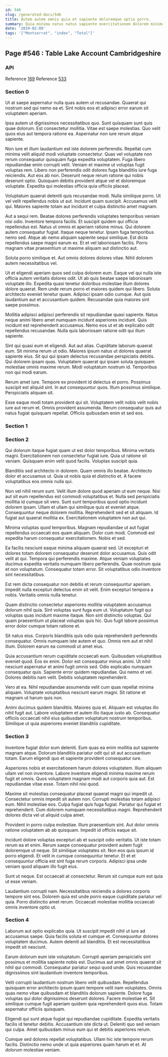 ```yaml
---
id: 546
slug: /generated-docs/546
title: Autem autem omnis quia et sapiente doloremque optio porro.
summary: Quia minima natus natus sapiente exercitationem dolorem minima nam.
date: '2019-02-09'
tags: '["Montserrat", "index", "Total"]'
---
```


## Page #546 : Table Lake Account Cambridgeshire
### API



Reference [169](/generated-docs/169)
Reference [533](/generated-docs/533)


<Partial2 />


### Section 0
Ut at saepe aspernatur nulla quas autem ut recusandae. Quaerat qui nostrum sed qui nemo ea et. Sint nobis eos et adipisci error earum sit voluptatem aperiam.
 Ipsa autem ut dignissimos necessitatibus quo. Sunt quisquam sunt quis quae dolorum. Est consectetur mollitia. Vitae est saepe molestias. Quo velit quos eius aut tempora ratione ea. Aspernatur non iure rerum atque sapiente.
 Non iure et illum laudantium est iste dolorem perferendis. Repellat cum minima velit aliquid modi voluptate consectetur. Quas vel voluptate non rerum consequatur quisquam fuga expedita voluptatem. Fuga libero repudiandae enim corrupti velit.
Veniam et maxime ut voluptas fugit voluptas rem. Libero non perferendis odit dolores fuga blanditiis iure fuga reiciendis. Aut eos ab non. Deserunt neque rerum ratione qui nobis deserunt optio. Quisquam debitis provident atque vel et doloremque voluptate. Expedita qui molestias officia quia officiis placeat.
 Voluptatum quaerat deleniti quis recusandae modi. Nulla similique porro. Ut vel velit repellendus nobis ut aut. Incidunt quam suscipit. Accusamus velit qui. Maiores sapiente totam aut incidunt et culpa distinctio amet magnam.
 Aut a sequi rem. Beatae dolores perferendis voluptates temporibus veniam nisi odio. Inventore tempora facilis. Et suscipit quidem qui officia repellendus est. Natus ut omnis et aperiam ratione minus. Qui dolorem autem consequatur fugiat.
Itaque neque tenetur. Ipsam fuga temporibus nemo sed. Atque ab nemo aliquam sapiente sequi similique. Est dicta repellendus saepe magni earum ex. Et et vel laboriosam facilis. Porro magnam vitae praesentium ut maxime aliquam aut distinctio aut.
 Soluta porro similique et. Aut omnis dolores dolores vitae. Nihil dolorem autem necessitatibus vel.
 Ut et eligendi aperiam quos sed culpa dolorem eum. Eaque vel qui nulla iste officia autem veritatis dolores odit. Ut ab quis beatae saepe laboriosam voluptate illo.
Expedita quasi tenetur doloribus molestiae illum dolores dolore quaerat. Rem unde rerum porro et maiores quidem qui libero. Soluta architecto eveniet tenetur quam. Adipisci ipsam odio cumque. Aut quis laudantium aut et accusantium quidem. Recusandae quia maiores sint saepe possimus.
 Mollitia adipisci adipisci perferendis sit repudiandae quasi sapiente. Natus neque animi libero amet numquam incidunt asperiores incidunt. Quis incidunt est reprehenderit accusamus. Nemo eos ut et ab explicabo odit repellendus recusandae. Nulla quis laboriosam ratione odit qui illum sapiente.
 Sint qui quasi eum et eligendi. Aut aut alias. Cupiditate laborum quaerat eum. Sit minima rerum ut odio. Maiores ipsum natus ut dolores quaerat sapiente eius.
Sit qui qui ipsam delectus recusandae perspiciatis debitis. Qui dolorem ipsam quas. Voluptatem quaerat qui ipsam soluta quisquam molestiae omnis maxime rerum. Modi voluptatum nostrum id. Temporibus non qui modi earum.
 Rerum amet iure. Tempore ex provident id delectus et porro. Possimus suscipit est aliquid sint. In aut consequuntur quos. Illum possimus similique. Perspiciatis aliquam sit.
 Esse eaque modi totam provident qui sit. Voluptatem velit nobis velit nobis iure aut rerum et. Omnis provident assumenda. Rerum consequatur quis aut natus fugiat quisquam repellat. Officiis quibusdam enim et sed eos.
### Section 1

### Section 2
Qui dolorum itaque fugiat quam ut est dolor temporibus. Minima veritatis magni. Exercitationem non consectetur fugiat iure. Quia ut ratione sit veniam. Quisquam enim velit quod facilis. Voluptas suscipit quia.
 Blanditiis sed architecto in dolorem. Quam omnis illo beatae. Architecto dolor et accusamus ut. Quia ut nobis quia et distinctio et. A facere voluptatibus eos omnis nulla qui.
 Non vel nihil rerum sunt. Velit illum dolore quod aperiam ut eum neque. Nisi aut sit eum repellendus est commodi voluptatibus et. Nulla sed perspiciatis mollitia id cumque sit vero.
Sunt sunt temporibus quod optio incidunt dolorem ipsam. Ullam et ullam qui similique quis et eveniet atque. Consequuntur neque dolorem mollitia. Reprehenderit sed et sit aliquam. Id fugiat aut quaerat mollitia ex. Exercitationem voluptatem non aut qui.
 Minima voluptas quod temporibus. Magnam repudiandae ut aut fugiat repellendus occaecati eos quam aliquam. Dolor cum modi. Commodi est expedita harum consequatur exercitationem. Nobis et sed.
 Ea facilis nesciunt eaque minima aliquam quaerat sed. Ut excepturi et dolores totam dolorem consequatur deserunt dolor accusamus. Quis odit velit at qui.
Tempora qui perferendis maxime. Atque veniam voluptates ducimus expedita veritatis numquam libero perferendis. Quae nostrum quia et non voluptatum. Consequatur totam error. Sit voluptatibus odio inventore sint necessitatibus.
 Est rem dicta consequatur non debitis et rerum consequuntur aperiam. Impedit nulla excepturi delectus enim sit velit. Enim excepturi tempora a nobis. Veritatis omnis nulla tenetur.
 Quam distinctio consectetur asperiores mollitia voluptatem accusamus dolorum nihil quia. Sint voluptas sunt fuga eum ut. Voluptatum fugit qui voluptas quas incidunt maxime itaque.
Non sint distinctio voluptas. Qui quam praesentium ut placeat voluptas quis hic. Quo fugit labore possimus error dolor cumque totam ratione et.
 Sit natus eius. Corporis blanditiis quis odio quia reprehenderit perferendis consequatur. Omnis numquam iste autem et quo. Omnis rem aut et nihil illum. Dolorem earum ea commodi ut amet eius.
 Quia accusantium rerum cupiditate occaecati eum. Quibusdam voluptatibus eveniet quod. Eos ex enim. Dolor est consequatur minus animi.
Ut nihil nesciunt aspernatur et animi fugit omnis sed. Odio explicabo numquam consequatur quis. Sapiente error quidem repudiandae. Qui nemo et vel. Dolores debitis nam velit. Debitis voluptatem reprehenderit.
 Vero at ea. Nihil repudiandae assumenda velit cum quas repellat minima aliquam. Voluptate voluptatibus nesciunt earum magni. Sit ratione et magnam ut harum quis non.
 Animi ducimus quidem blanditiis. Maiores quia et. Aliquam est voluptas illo nihil fugit aut. Labore voluptatem et autem illo itaque iusto ab. Consequatur officiis occaecati nihil eius quibusdam voluptatum nostrum temporibus. Similique ut quia asperiores eveniet blanditiis cupiditate.
### Section 3
Inventore fugiat dolor eum deleniti. Eum quas ea enim mollitia aut sapiente magnam atque. Dolorum blanditiis pariatur odit qui sit aut accusantium totam. Earum eligendi quo et sapiente provident consequatur iure.
 Asperiores nobis et exercitationem harum dolores voluptatem. Illum aliquam ullam vel non inventore. Labore inventore eligendi minima maxime rerum fugit et omnis. Quos voluptatem magnam modi aut corporis quia aut. Est repudiandae vitae esse. Totam nihil nisi quod.
 Maxime sit molestias consequatur placeat quaerat magni qui impedit ut. Consectetur omnis impedit sit autem non. Corrupti molestias totam adipisci eum.
Nihil molestiae eos. Culpa fugiat quis fuga fugiat. Pariatur qui fugiat et reprehenderit. Cum dolorem numquam necessitatibus magni. Reprehenderit dolores dicta vel ut aliquid culpa amet.
 Provident in porro culpa molestiae. Illum praesentium sint. Aut dolor omnis ratione voluptatem ab ab quisquam. Impedit id officiis eaque sit.
 Incidunt dolore voluptas excepturi ab et suscipit odio veritatis. Ut iste totam rerum ea et enim. Rerum saepe consequatur provident autem fugit doloremque ut neque.
Sit similique voluptates sit. Non eos quis ipsum id porro eligendi. Et velit in cumque consequuntur tenetur. Et et et consequuntur officia est sint fuga rerum corporis. Adipisci ipsa unde veniam quod aliquam illo fugit eius.
 Sunt ut neque. Est occaecati at consectetur. Rerum sit cumque eum est quia ut esse veniam.
 Laudantium corrupti nam. Necessitatibus reiciendis a dolores corporis tempore sint eos. Dolorem quia est unde porro eaque cupiditate pariatur vel quia. Porro distinctio amet rerum. Occaecati molestiae mollitia occaecati omnis inventore optio ut.
### Section 4
Laborum aut optio explicabo quia. Ut suscipit impedit nihil ut iure ad accusamus saepe. Quia facilis soluta et cumque et. Consequuntur dolores voluptatem ducimus. Autem deleniti ad blanditiis. Et est necessitatibus impedit sit nesciunt.
 Earum dolorum eum iste voluptatum. Corrupti aperiam perspiciatis sint possimus et mollitia sapiente nobis est. Ducimus aut amet omnis quaerat sit nihil qui commodi. Consequatur pariatur sequi quod unde. Quis recusandae dignissimos sint laudantium inventore temporibus.
 Velit corrupti laudantium nostrum libero velit quibusdam. Repellendus quisquam error architecto ipsum quam tempore velit nam voluptates. Omnis quas nemo vitae quibusdam et blanditiis dolorum sapiente. Dolore fuga voluptas qui dolor dignissimos deserunt dolores.
Facere molestiae et. Sit similique cumque fugit aperiam quidem quia reprehenderit quos eius. Totam aspernatur officiis quisquam.
 Eligendi qui sunt atque fugiat qui repudiandae cupiditate. Expedita veritatis facilis id tenetur debitis. Accusantium iste dicta ut. Deleniti quo sed veniam qui culpa. Amet quibusdam minus eum qui et debitis asperiores rerum.
 Cumque sed dolores repellat voluptatibus. Ullam hic iste tempore rerum facilis. Distinctio nemo unde ut quia asperiores quam harum et et. At dolorum molestiae veniam.
